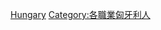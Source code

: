 {{Catnav|頁面分類|各種主題的頁面分類|按國家分類|各國人物|各國作家}}
{{Catnav|頁面分類|各種主題的頁面分類|按國家分類|各國人物|匈牙利人}}
{{Catnav|頁面分類|人物|各國人物|各國作家}}
{{Catnav|頁面分類|人物|各國人物|匈牙利人}}
{{Commons category|Writers from Hungary}}

[[Category:各國作家|Hungary]]
[[Category:各職業匈牙利人|Category:各職業匈牙利人]]